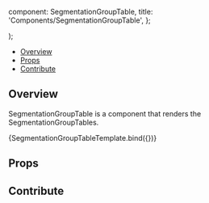
  component: SegmentationGroupTable,
  title: 'Components/SegmentationGroupTable',
};

<Meta
  title="Components/SegmentationGroupTable"
  component={SegmentationGroupTable}
/>

  <div className="w-64 h-96 bg-primary-dark">
    <SegmentationGroupTable {...args} />
  </div>
);

<Heading
  title="SegmentationGroupTable"
  componentRelativePath="SegmentationGroupTable/SegmentationGroupTable.tsx"
/>

- [Overview](#overview)
- [Props](#props)
- [Contribute](#contribute)

## Overview

SegmentationGroupTable is a component that renders the SegmentationGroupTables.

<Canvas>
  <Story
    name="Overview"
    args={{
      activeSegmentationId: 'ed8d6f8d-4035-438d-9032-36d5912aaa3a',
      showAddSegmentation: true,
      isMinimized: {"4be5-b9b2-ed33-fa86970568e7": false},
      showAddSegment: true,
       segmentations: [
  {
    "id": "4be5-b9b2-ed33-fa86970568e7",
    "volumeId": "a3b0f15f-4be5-b9b2-ed33-fa86970568e7",
    "activeSegmentIndex": 1,
    "cachedStats": {},
    "label": "Segmentation 1",
    "segmentsLocked": {},
    "type": "LABELMAP",
    "displayText": [],
    "hydrated": true,
    "segmentCount": 3,
    "segments": [
      null,
      {
        "label": "Segment 1",
        "segmentIndex": 1,
        "color": [
          128,
          174,
          128
        ],
        "opacity": 255,
        "isVisible": true,
        "isLocked": false,
      },
      {
        "label": "Segment 2",
        "segmentIndex": 2,
        "color": [
          241,
          214,
          145
        ],
        "opacity": 255,
        "isVisible": true,
        "isLocked": false,
      },
      {
        "label": "Segment 3",
        "segmentIndex": 3,
        "color": [
          141,
          114,
          145
        ],
        "opacity": 255,
        "isVisible": false,
        "isLocked": false
      }
    ],
    "isActive": false,
    "colorLUTIndex": 1,
    "isVisible": true
  },
  {
    "id": "a3b0f15f-4be5-b9b2-ed33-fa86970568e7",
    "volumeId": "a3b0f15f-4be5-b9b2-ed33-fa86970568e7",
    "activeSegmentIndex": 1,
    "cachedStats": {},
    "label": "2 Segmentation",
    "segmentsLocked": {},
    "type": "LABELMAP",
    "displayText": [],
    "hydrated": true,
    "segmentCount": 2,
    "segments": [
      null,
      {
        "label": "Segment 1",
        "segmentIndex": 1,
        "color": [
          228,
          174,
          128
        ],
        "opacity": 255,
        "isVisible": true,
        "isLocked": false,
      },
    ],
    "isActive": true,
    "colorLUTIndex": 1,
    "isVisible": true
  }
]
    }}
  >
    {SegmentationGroupTableTemplate.bind({})}
  </Story>
</Canvas>

## Props

<ArgsTable of={SegmentationGroupTable} />

## Contribute

<Footer componentRelativePath="SegmentationGroupTable/__stories__/SegmentationGroupTable.stories.mdx" />
